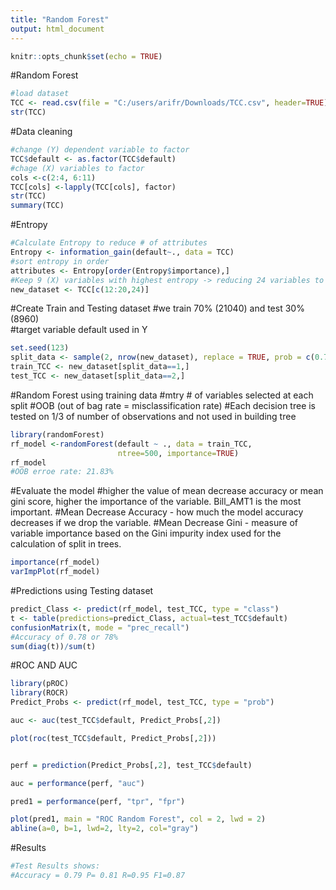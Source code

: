```yaml
---
title: "Random Forest"
output: html_document
---
```


```r
knitr::opts_chunk$set(echo = TRUE)
```

#Random Forest 
```r
#load dataset
TCC <- read.csv(file = "C:/users/arifr/Downloads/TCC.csv", header=TRUE)
str(TCC)
```
#Data cleaning 
```r
#change (Y) dependent variable to factor
TCC$default <- as.factor(TCC$default)
#chage (X) variables to factor
cols <-c(2:4, 6:11)
TCC[cols] <-lapply(TCC[cols], factor)
str(TCC)
summary(TCC)
```
#Entropy 
```r
#Calculate Entropy to reduce # of attributes 
Entropy <- information_gain(default~., data = TCC)
#sort entropy in order
attributes <- Entropy[order(Entropy$importance),]
#Keep 9 (X) variables with highest entropy -> reducing 24 variables to 10 in newdataset
new_dataset <- TCC[c(12:20,24)]
```
#Create Train and Testing dataset
#we train 70% (21040) and test 30% (8960)  
#target variable default used in Y 
```r
set.seed(123)
split_data <- sample(2, nrow(new_dataset), replace = TRUE, prob = c(0.7, 0.3))
train_TCC <- new_dataset[split_data==1,]
test_TCC <- new_dataset[split_data==2,]
```

#Random Forest using training data
#mtry # of variables selected at each split 
#OOB (out of bag rate = misclassification rate)
#Each decision tree is tested on 1/3 of number of observations and not used in building tree
```r
library(randomForest)
rf_model <-randomForest(default ~ ., data = train_TCC,
                        ntree=500, importance=TRUE)
rf_model
#OOB erroe rate: 21.83%
```
#Evaluate the model 
#higher the value of mean decrease accuracy or mean gini score, higher the importance of the variable. Bill_AMT1 is the most important.
#Mean Decrease Accuracy - how much the model accuracy decreases if we drop the variable. 
#Mean Decrease Gini - measure of variable importance based on the Gini impurity index used for the calculation of split in trees. 
```r
importance(rf_model)
varImpPlot(rf_model)
```
#Predictions using Testing dataset
```r

predict_Class <- predict(rf_model, test_TCC, type = "class")
t <- table(predictions=predict_Class, actual=test_TCC$default)
confusionMatrix(t, mode = "prec_recall") 
#Accuracy of 0.78 or 78% 
sum(diag(t))/sum(t)
```

#ROC AND AUC
```r
library(pROC)
library(ROCR)
Predict_Probs <- predict(rf_model, test_TCC, type = "prob")

auc <- auc(test_TCC$default, Predict_Probs[,2])

plot(roc(test_TCC$default, Predict_Probs[,2]))


perf = prediction(Predict_Probs[,2], test_TCC$default)

auc = performance(perf, "auc")

pred1 = performance(perf, "tpr", "fpr")

plot(pred1, main = "ROC Random Forest", col = 2, lwd = 2)
abline(a=0, b=1, lwd=2, lty=2, col="gray")
```
#Results
```r
#Test Results shows: 
#Accuracy = 0.79 P= 0.81 R=0.95 F1=0.87
 
```

